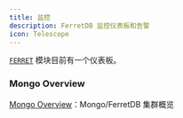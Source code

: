 ```yaml
---
title: 监控
description: FerretDB 监控仪表板和告警
icon: Telescope
---
```


[`FERRET`](/zh/ferret/) 模块目前有一个仪表板。

### Mongo Overview

[Mongo Overview](https://g.pgsty.com/d/mongo-overview)：Mongo/FerretDB 集群概览
